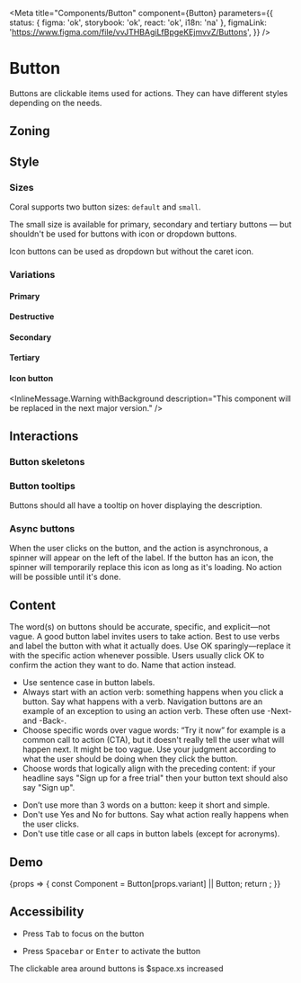 
<Meta
	title="Components/Button"
	component={Button}
	parameters={{
		status: { figma: 'ok', storybook: 'ok', react: 'ok', i18n: 'na' },
		figmaLink: 'https://www.figma.com/file/vvJTHBAgiLfBpgeKEjmvvZ/Buttons',
	}}
/>

# Button

Buttons are clickable items used for actions. They can have different styles depending on the needs.

## Zoning

<FigmaImage
	src="https://www.figma.com/file/qc8oUSyVJM67gSsbTShftt/%F0%9F%93%90-Zoning?node-id=12%3A64"
	alt="zoning image for buttons"
/>

## Style

### Sizes

Coral supports two button sizes: `default` and `small`.

The small size is available for primary, secondary and tertiary buttons — but shouldn't be used for buttons with icon or dropdown buttons.

Icon buttons can be used as dropdown but without the caret icon.

<FigmaImage
	src="https://www.figma.com/file/nLfALGpsfnvwlmm3Kix2TU/%F0%9F%A7%A9-Schema?node-id=4%3A57"
	alt="buttons sizes illustration"
/>

### Variations

<FigmaIframe
	light="https://www.figma.com/file/vvJTHBAgiLfBpgeKEjmvvZ/Buttons?node-id=332%3A0"
	dark="https://www.figma.com/file/vvJTHBAgiLfBpgeKEjmvvZ/Buttons?node-id=1%3A424"
/>

#### Primary

<Canvas withSource="open">
	<Story story={Stories.Primary} />
	<Story story={Stories.PrimaryIcon} />
	<Story story={Stories.PrimarySmall} />
	<Story story={Stories.PrimaryDisabled} />
	<Story story={Stories.PrimaryDisabledFocusable} />
	<Story story={Stories.PrimaryAsLink} />
</Canvas>

#### Destructive

<Canvas>
	<Story story={Stories.Destructive} />
	<Story story={Stories.DestructiveIcon} />
	<Story story={Stories.DestructiveSmall} />
	<Story story={Stories.DestructiveDisabled} />
	<Story story={Stories.DestructiveDisabledFocusable} />
	<Story story={Stories.DestructiveAsLink} />
</Canvas>

#### Secondary

<Canvas>
	<Story story={Stories.Secondary} />
	<Story story={Stories.SecondaryIcon} />
	<Story story={Stories.SecondarySmall} />
	<Story story={Stories.SecondaryDisabled} />
	<Story story={Stories.SecondaryDisabledFocusable} />
	<Story story={Stories.SecondaryAsLink} />
</Canvas>

#### Tertiary

<Canvas>
	<Story story={Stories.Tertiary} />
	<Story story={Stories.TertiaryIcon} />
	<Story story={Stories.TertiarySmall} />
	<Story story={Stories.TertiaryDisabled} />
	<Story story={Stories.TertiaryDisabledFocusable} />
	<Story story={Stories.TertiaryAsLink} />
</Canvas>

#### Icon button

<InlineMessage.Warning
	withBackground
	description="This component will be replaced in the next major version."
/>

<Canvas>
	<Story story={Stories.Icon} />
	<Story story={Stories.IconDisabled} />
	<Story story={Stories.IconDisabledFocusable} />
	<Story story={Stories.IconAsLink} />
</Canvas>

## Interactions

### Button skeletons

<Canvas>
	<Story story={Stories.SkeletonButton} />
	<Story story={Stories.SkeletonButtonSmall} />
	<Story story={Stories.SkeletonButtonIcon} />
</Canvas>

### Button tooltips

Buttons should all have a tooltip on hover displaying the description.

<Canvas>
	<Story story={Stories.TooltipButton} />
</Canvas>

### Async buttons

When the user clicks on the button, and the action is asynchronous, a spinner will appear on the left of the label.
If the button has an icon, the spinner will temporarily replace this icon as long as it's loading.
No action will be possible until it's done.

<Canvas>
	<Story story={Stories.Loading} />
</Canvas>

## Content

The word(s) on buttons should be accurate, specific, and explicit—not vague.
A good button label invites users to take action.
Best to use verbs and label the button with what it actually does.
Use OK sparingly—replace it with the specific action whenever possible.
Users usually click OK to confirm the action they want to do.
Name that action instead.

<Use>
	<Use.Do>
		<ul>
			<li>Use sentence case in button labels.</li>
			<li>
				Always start with an action verb: something happens when you click a button. Say what
				happens with a verb. Navigation buttons are an example of an exception to using an action
				verb. These often use -Next- and -Back-.
			</li>
			<li>
				Choose specific words over vague words: “Try it now” for example is a common call to action
				(CTA), but it doesn't really tell the user what will happen next. It might be too vague. Use
				your judgment according to what the user should be doing when they click the button.
			</li>
			<li>
				Choose words that logically align with the preceding content: if your headline says "Sign up
				for a free trial" then your button text should also say "Sign up".
			</li>
		</ul>
	</Use.Do>
	<Use.Dont>
		<ul>
			<li>Don’t use more than 3 words on a button: keep it short and simple.</li>
			<li>
				Don't use Yes and No for buttons. Say what action really happens when the user clicks.
			</li>
			<li>Don't use title case or all caps in button labels (except for acronyms).</li>
		</ul>
	</Use.Dont>
</Use>

## Demo

<Canvas>
	<Story
		name="usage"
		args={{
			variant: 'Primary',
			icon: 'talend-upload',
			children: 'Upload',
		}}
		argTypes={{
			variant: {
				description: 'Button variation',
				control: {
					type: 'select',
					options: ['', 'Primary', 'Secondary', 'Tertiary', 'Destructive', 'Icon'],
				},
			},
			small: {
				description: 'Button is small',
				control: {
					type: 'boolean',
				},
			},
			icon: {
				description: 'Button icon as illustration',
				control: {
					type: 'select',
					options: [''].concat(IconsProvider.getCurrentIconIds()),
				},
			},
			loading: {
				description: 'Button is loading',
				control: {
					type: 'boolean',
				},
			},
			disabled: {
				description: 'Button is disabled',
				control: {
					type: 'boolean',
				},
			},
		}}
	>
		{props => {
			const Component = Button[props.variant] || Button;
			return <Component {...props} />;
		}}
	</Story>
</Canvas>

<ArgsTable story="usage" />

## Accessibility

- Press <kbd>Tab</kbd> to focus on the button

- Press <kbd>Spacebar</kbd> or <kbd>Enter</kbd> to activate the button

The clickable area around buttons is $space.xs increased

<FigmaImage
	src="https://www.figma.com/file/nLfALGpsfnvwlmm3Kix2TU/Schema?node-id=217%3A136"
	alt="click area for buttons"
/>
